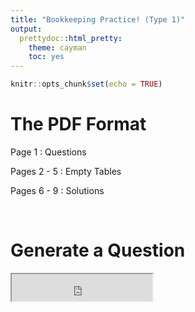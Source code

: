 ```yaml
---
title: "Bookkeeping Practice! (Type 1)"
output:
  prettydoc::html_pretty:
    theme: cayman
    toc: yes
---
```


```r
knitr::opts_chunk$set(echo = TRUE)
```

# The PDF Format

Page 1 : Questions

Pages 2 - 5 : Empty Tables

Pages 6 - 9 : Solutions

&nbsp;

# Generate a Question

<iframe src ="https://mystruth.shinyapps.io/project/" height=43px width=225px />

```r
knitr::include_app("https://mystruth.shinyapps.io/project/",
                   height = "42px")
```

The file will automatically download when complete.\
Please be patient when generating! - It can take up to 30 seconds per download!



&nbsp;

# Pre-Generated Questions

Clicking the below links rewrites the current page so I recommend opening the links in a new tab!

[Question 1](RevisionQuestion (1).pdf)

[Question 2](RevisionQuestion (2).pdf)

[Question 3](RevisionQuestion (3).pdf)

[Question 4](RevisionQuestion (4).pdf)

[Question 5](RevisionQuestion (5).pdf)

[Question 6](RevisionQuestion (6).pdf)

[Question 7](RevisionQuestion (7).pdf)

[Question 8](RevisionQuestion (8).pdf)

[Question 9](RevisionQuestion (9).pdf)

[Question 10](RevisionQuestion (10).pdf)

[Question 11](RevisionQuestion (11).pdf)

[Question 12](RevisionQuestion.pdf)

&nbsp;


